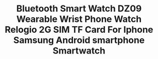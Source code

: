 ---
id: '32863212725'
title: >-
  Bluetooth Smart Watch DZ09 Wearable Wrist Phone Watch Relogio 2G SIM TF Card
  For Iphone Samsung Android smartphone Smartwatch
description: ''
images:
  - >-
    ../../images/32863212725/0_Bluetooth-Smart-Watch-DZ09-Wearable-Wrist-Phone-Watch-Relogio-2G-SIM-TF-Card-For-Iphone-Samsung.jpg
  - >-
    ../../images/32863212725/1_Bluetooth-Smart-Watch-DZ09-Wearable-Wrist-Phone-Watch-Relogio-2G-SIM-TF-Card-For-Iphone-Samsung.jpg
  - >-
    ../../images/32863212725/2_Bluetooth-Smart-Watch-DZ09-Wearable-Wrist-Phone-Watch-Relogio-2G-SIM-TF-Card-For-Iphone-Samsung.jpg
  - >-
    ../../images/32863212725/3_Bluetooth-Smart-Watch-DZ09-Wearable-Wrist-Phone-Watch-Relogio-2G-SIM-TF-Card-For-Iphone-Samsung.jpg
  - >-
    ../../images/32863212725/4_Bluetooth-Smart-Watch-DZ09-Wearable-Wrist-Phone-Watch-Relogio-2G-SIM-TF-Card-For-Iphone-Samsung.jpg
  - >-
    ../../images/32863212725/5_Bluetooth-Smart-Watch-DZ09-Wearable-Wrist-Phone-Watch-Relogio-2G-SIM-TF-Card-For-Iphone-Samsung.jpg
pricing:
  price: null
  compareAt: null
  cost: null
  taxed: true
variants:
  - title: Color
    options:
      - optionId: '14:29'
        src: >-
          https://ae01.alicdn.com/kf/HTB1GJiydborBKNjSZFjq6A_SpXac/Bluetooth-Smart-Watch-DZ09-Wearable-Wrist-Phone-Watch-Relogio-2G-SIM-TF-Card-For-Iphone-Samsung.jpg
        text: White
      - optionId: '14:193'
        src: >-
          https://ae01.alicdn.com/kf/HTB12BCIdlsmBKNjSZFFq6AT9VXaU/Bluetooth-Smart-Watch-DZ09-Wearable-Wrist-Phone-Watch-Relogio-2G-SIM-TF-Card-For-Iphone-Samsung.jpg
        text: Black
      - optionId: '14:350853'
        src: >-
          https://ae01.alicdn.com/kf/HTB1Ypq.lL9TBuNjy0Fcq6zeiFXaL/Bluetooth-Smart-Watch-DZ09-Wearable-Wrist-Phone-Watch-Relogio-2G-SIM-TF-Card-For-Iphone-Samsung.jpg
        text: Silver
      - optionId: '14:350850'
        src: >-
          https://ae01.alicdn.com/kf/HTB1f1YRlNWYBuNjy1zkq6xGGpXad/Bluetooth-Smart-Watch-DZ09-Wearable-Wrist-Phone-Watch-Relogio-2G-SIM-TF-Card-For-Iphone-Samsung.jpg
        text: Gold
  - title: Size
    options:
      - optionId: '5:361385'
        text: Without Retail box
      - optionId: '5:361386'
        text: With Retail box
tags:
  - Function
  - >-
    Passometer,Sleep Tracker,Calendar,Dial Call,Push Message,Fitness
    Tracker,Answer Call,Message Reminder,Call Reminder
  - Language
  - 'Russian,Portuguese,Spanish,English,Hebrew,German,Italian,Dutch,French'
  - Compatibility
  - All Compatible
  - Type
  - On Wrist
  - System
  - None
  - ROM
  - <128MB
  - RAM
  - <128MB
  - Rear Camera
  - 0.3MP
  - Battery Capacity
  - 180-220mAh
  - Network Mode
  - 2g
  - SIM Card Available
  - 'Yes'
  - Waterproof Grade
  - Life Waterproof
  - Band Material
  - Rubber
  - Case Material
  - Steel
  - Screen Shape
  - Square
  - Application Age Group
  - Adult
  - Style
  - Fashion
  - Movement Type
  - Electronic
  - Display Size
  - 1.54 inch
  - Resolution
  - 240*240
  - CPU Manufacturer
  - Mediatek
  - Battery Detachable
  - 'Yes'
  - Band Detachable
  - 'Yes'
  - CPU Model
  - MTK6261D
  - Brand Name
  - Maxinrytec
  - package
  - Retail Box or not depend on your choice
  - use
  - For life easy
  - color
  - 4 colors for choice
  - is_customized
  - 'Yes'
  - Key word 1
  - smart watch
  - Key word 2
  - smartwatch
  - Key word 3
  - Wristwatch
  - Key word 4
  - smart watch Men
  - Key word 5
  - Android smartwatch
  - Key word 6
  - DZ09
meta: null
---